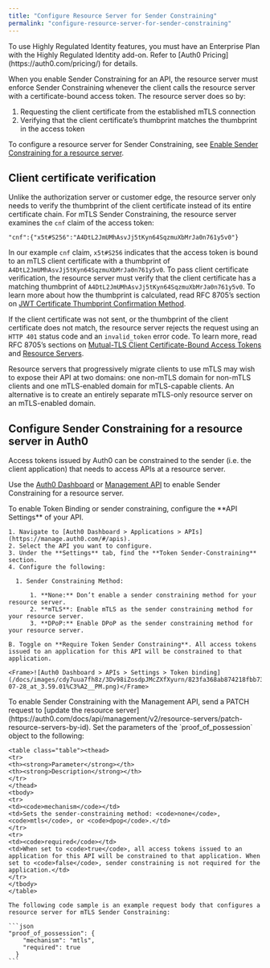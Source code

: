 ```yaml
---
title: "Configure Resource Server for Sender Constraining"
permalink: "configure-resource-server-for-sender-constraining"
---
```


<Callout icon="file-lines" color="#0EA5E9" iconType="regular">
To use Highly Regulated Identity features, you must have an Enterprise Plan with the Highly Regulated Identity add-on. Refer to [Auth0 Pricing](https://auth0.com/pricing/) for details.
</Callout>

When you enable Sender Constraining for an API, the resource server must enforce Sender Constraining whenever the client calls the resource server with a certificate-bound access token. The resource server does so by:

1. Requesting the client certificate from the established mTLS connection
2. Verifying that the client certificate’s thumbprint matches the thumbprint in the access token

To configure a resource server for Sender Constraining, see [Enable Sender Constraining for a resource server](#enable-sender-constraining-for-a-resource-server).

## Client certificate verification

Unlike the authorization server or customer edge, the resource server only needs to verify the thumbprint of the client certificate instead of its entire certificate chain. For mTLS Sender Constraining, the resource server examines the `cnf` claim of the access token:

```
"cnf":{"x5t#S256":"A4DtL2JmUMhAsvJj5tKyn64SqzmuXbMrJa0n761y5v0"}
```






In our example `cnf` claim, `x5t#S256` indicates that the access token is bound to an mTLS client certificate with a thumbprint of `A4DtL2JmUMhAsvJj5tKyn64SqzmuXbMrJa0n761y5v0`. To pass client certificate verification, the resource server must verify that the client certificate has a matching thumbprint of `A4DtL2JmUMhAsvJj5tKyn64SqzmuXbMrJa0n761y5v0`. To learn more about how the thumbprint is calculated, read RFC 8705’s section on [JWT Certificate Thumbprint Confirmation Method](https://www.rfc-editor.org/rfc/rfc8705#name-jwt-certificate-thumbprint-).

If the client certificate was not sent, or the thumbprint of the client certificate does not match, the resource server rejects the request using an `HTTP 401` status code and an `invalid_token` error code. To learn more, read RFC 8705’s sections on [Mutual-TLS Client Certificate-Bound Access Tokens](https://www.rfc-editor.org/rfc/rfc8705#name-mutual-tls-client-certifica) and [Resource Servers](https://www.rfc-editor.org/rfc/rfc8705#name-resource-server).

Resource servers that progressively migrate clients to use mTLS may wish to expose their API at two domains: one non-mTLS domain for non-mTLS clients and one mTLS-enabled domain for mTLS-capable clients. An alternative is to create an entirely separate mTLS-only resource server on an mTLS-enabled domain.

## Configure Sender Constraining for a resource server in Auth0

Access tokens issued by Auth0 can be constrained to the sender (i.e. the client application) that needs to access APIs at a resource server.

Use the [Auth0 Dashboard](https://manage.auth0.com/#/apis) or [Management API](https://auth0.com/docs/api/management/v2) to enable Sender Constraining for a resource server.

<Tabs>
  <Tab title="Auth0 Dashboard">
    To enable Token Binding or sender constraining, configure the **API Settings** of your API.

    1. Navigate to [Auth0 Dashboard > Applications > APIs](https://manage.auth0.com/#/apis).
    2. Select the API you want to configure.
    3. Under the **Settings** tab, find the **Token Sender-Constraining** section.
    4. Configure the following:

      1. Sender Constraining Method:

          1. **None:** Don’t enable a sender constraining method for your resource server.
          2. **mTLS**: Enable mTLS as the sender constraining method for your resource server.
          3. **DPoP:** Enable DPoP as the sender constraining method for your resource server.

    B. Toggle on **Require Token Sender Constraining**. All access tokens issued to an application for this API will be constrained to that application.

    <Frame>![Auth0 Dashboard > APIs > Settings > Token binding](/docs/images/cdy7uua7fh8z/3Dv98iZosdpJMcZXfXyurn/823fa368ab874218fbb737aacac9b262/Screenshot_2025-07-28_at_3.59.01%C3%A2__PM.png)</Frame>

  </Tab>
  <Tab title="Management API">
    To enable Sender Constraining with the Management API, send a PATCH request to [update the resource server](https://auth0.com/docs/api/management/v2/resource-servers/patch-resource-servers-by-id). Set the parameters of the `proof_of_possession` object to the following:

    <table class="table"><thead>
    <tr>
    <th><strong>Parameter</strong></th>
    <th><strong>Description</strong></th>
    </tr>
    </thead>
    <tbody>
    <tr>
    <td><code>mechanism</code></td>
    <td>Sets the sender-constraining method: <code>none</code>, <code>mtls</code>, or <code>dpop</code>.</td>
    </tr>
    <tr>
    <td><code>required</code></td>
    <td>When set to <code>true</code>, all access tokens issued to an application for this API will be constrained to that application. When set to <code>false</code>, sender constraining is not required for the application.</td>
    </tr>
    </tbody>
    </table>

    The following code sample is an example request body that configures a resource server for mTLS Sender Constraining:

    ```json
    "proof_of_possession": {
        "mechanism": "mtls",
        "required": true
      }
    ```
  </Tab>
</Tabs>








